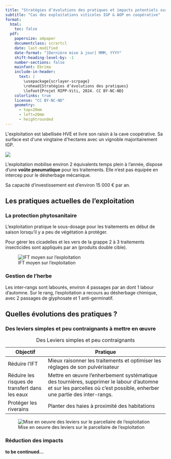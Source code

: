 ```yaml
---
title: "Stratégies d’évolutions des pratiques et impacts potentiels sur la durabilité"
subtitle: "Cas des exploitations viticoles IGP & AOP en coopérative"    
format: 
  html:
    toc: false
  pdf:
    papersize: a4paper
    documentclass: scrartcl
    date: last-modified
    date-format: "[Dernière mise à jour] MMM, YYYY"
    shift-heading-level-by: -1
    number-sections: false
    mainfont: Ebrima
    include-in-header: 
      text: |
        \usepackage{scrlayer-scrpage}
        \rohead{Stratégies d’évolutions des pratiques}
        \lofoot{Projet RIPP-Viti, 2024. CC BY-NC-ND}
    colorlinks: true
    license: "CC BY-NC-ND"
    geometry:
      - top=20mm
      - left=20mm
      - heightrounded
---
```


L\'exploitation est labellisée HVE et livre son raisin à la cave coopérative. Sa surface est d\'une vingtaine d\'hectares avec un vignoble majoritairement IGP.

![](images/E1_bandoEx.png)

L'exploitation mobilise environ 2 équivalents temps plein à l'année, dispose d'une **voûte pneumatique** pour les traitements. Elle n'est pas équipée en intercep pour le désherbage mécanique.

Sa capacité d'investissement est d'environ 15 000 € par an.

## Les pratiques actuelles de l'exploitation

### La protection phytosanitaire

L'exploitation pratique le sous-dosage pour les traitements en début de saison lorsqu'il y a peu de végétation à protéger.

Pour gérer les cicadelles et les vers de la grappe 2 à 3 traitements insecticides sont appliqués par an (produits double cible).

![IFT moyen sur l'exploitation](images/E1_IFT.png)

### Gestion de l'herbe

Les inter-rangs sont labourés, environ 4 passages par an dont 1 labour d'automne. Sur le rang, l'exploitation a recours au désherbage chimique, avec 2 passages de glyphosate et 1 anti-germinatif.

## Quelles évolutions des pratiques ?

### Des leviers simples et peu contraignants à mettre en œuvre

| Objectif                                       | Pratique                                                                                                                                                              |
|------------------|------------------------------------------------------|
| Réduire l'IFT                                  | Mieux raisonner les traitements et optimiser les réglages de son pulvérisateur                                                                                        |
| Réduire les risques de transfert dans les eaux | Mettre en œuvre l'enherbement systématique des tournières, supprimer le labour d'automne et sur les parcelles où c'est possible, enherber une partie des inter-rangs. |
| Protéger les riverains                         | Planter des haies à proximité des habitations                                                                                                                         |

: Des Leviers simples et peu contraignants

![Mise en oeuvre des leviers sur le parcellaire de l'exploitation](images/E1_cartepng.png)

### Réduction des impacts

**to be continued...**
